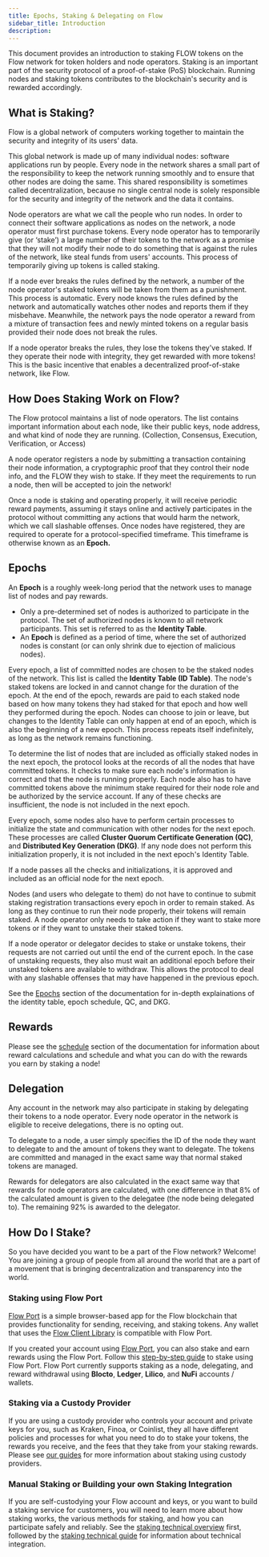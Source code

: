 ```yaml
---
title: Epochs, Staking & Delegating on Flow
sidebar_title: Introduction
description: 
---
```


This document provides an introduction to staking FLOW tokens on the Flow network
for token holders and node operators.
Staking is an important part of the security protocol of a proof-of-stake (PoS) blockchain.
Running nodes and staking tokens contributes to the blockchain's
security and is rewarded accordingly.

## What is Staking?

Flow is a global network of computers working together
to maintain the security and integrity of its users' data.

This global network is made up of many individual nodes: software applications run by people.
Every node in the network shares a small part of the responsibility
to keep the network running smoothly and to ensure that other nodes are doing the same.
This shared responsibility is sometimes called decentralization, because no single central
node is solely responsible for the security and integrity of the network and the data it contains.

Node operators are what we call the people who run nodes.
In order to connect their software applications as nodes on the network,
a node operator must first purchase tokens. Every node operator has to temporarily give (or ‘stake’)
a large number of their tokens to the network as a promise that they will not modify their node
to do something that is against the rules of the network, like steal funds from users' accounts.
This process of temporarily giving up tokens is called staking.

If a node ever breaks the rules defined by the network,
a number of the node operator's staked tokens will be taken from them as a punishment.
This process is automatic. Every node knows the rules defined by the network
and automatically watches other nodes and reports them if they misbehave.
Meanwhile, the network pays the node operator a reward from a mixture of
transaction fees and newly minted tokens
on a regular basis provided their node does not break the rules.

If a node operator breaks the rules, they lose the tokens they've staked.
If they operate their node with integrity, they get rewarded with more tokens!
This is the basic incentive that enables a decentralized proof-of-stake network, like Flow.

## How Does Staking Work on Flow?

The Flow protocol maintains a list of node operators.
The list contains important information about each node, like their public keys, node address,
and what kind of node they are running.
(Collection, Consensus, Execution, Verification, or Access)

A node operator registers a node by submitting a transaction containing
their node information, a cryptographic proof that they control their node info,
and the FLOW they wish to stake.
If they meet the requirements to run a node, then will be accepted to join the network!

Once a node is staking and operating properly, it will receive periodic reward payments,
assuming it stays online and actively participates in the protocol
without committing any actions that would harm the network, which we call slashable offenses.
Once nodes have registered, they are required to operate for a protocol-specified timeframe.
This timeframe is otherwise known as an **Epoch.**

## Epochs

An **Epoch** is a roughly week-long period that the network uses
to manage list of nodes and pay rewards.

- Only a pre-determined set of nodes is authorized to participate in the protocol. 
The set of authorized nodes is known to all network participants.
This set is referred to as the **Identity Table**.
- An **Epoch** is defined as a period of time, where the set of authorized nodes is constant
(or can only shrink due to ejection of malicious nodes).

Every epoch, a list of committed nodes are chosen to be the staked nodes of the network.
This list is called the **Identity Table (ID Table)**.
The node's staked tokens are locked in and cannot change for the duration of the epoch.
At the end of the epoch, rewards are paid to each staked node based on how many tokens they had staked for that epoch
and how well they performed during the epoch. Nodes can choose to join or leave, but changes to the Identity Table
can only happen at end of an epoch, which is also the beginning of a new epoch.
This process repeats itself indefinitely, as long as the network remains functioning.

To determine the list of nodes that are included as officially staked nodes in the next epoch,
the protocol looks at the records of all the nodes that have committed tokens.
It checks to make sure each node's information is correct and that the node is running properly.
Each node also has to have committed tokens above the minimum stake required for their node role
and be authorized by the service account.
If any of these checks are insufficient, the node is not included in the next epoch.

Every epoch, some nodes also have to perform certain processes to initialize the state and communication
with other nodes for the next epoch. These processes are called **Cluster Quorum Certificate Generation (QC)**,
and **Distributed Key Generation (DKG)**. If any node does not perform this initialization properly,
it is not included in the next epoch's Identity Table.

If a node passes all the checks and initializations, it is approved and included as an official node for the next epoch.

Nodes (and users who delegate to them) do not have to continue to submit
staking registration transactions every epoch in order to remain staked.
As long as they continue to run their node properly, their tokens will remain staked.
A node operator only needs to take action if they want to stake more tokens
or if they want to unstake their staked tokens.

If a node operator or delegator decides to stake or unstake tokens,
their requests are not carried out until the end of the current epoch.
In the case of unstaking requests, they also must wait an additional
epoch before their unstaked tokens are available to withdraw.
This allows the protocol to deal with any slashable offenses that may have happened in the previous epoch.

See the [Epochs](./epoch-preparation) section of the documentation for in-depth explainations 
of the identity table, epoch schedule, QC, and DKG.

## Rewards

Please see the [schedule](./schedule) section of the documentation
for information about reward calculations and schedule and
what you can do with the rewards you earn by staking a node!

## Delegation

Any account in the network may also participate in staking by delegating their tokens to a node operator.
Every node operator in the network is eligible to receive delegations, there is no opting out.

To delegate to a node, a user simply specifies the ID of the node they want to delegate to
and the amount of tokens they want to delegate.
The tokens are committed and managed in the exact same way that normal staked tokens are managed.

Rewards for delegators are also calculated in the exact same way that rewards for node operators are calculated,
with one difference in that 8% of the calculated amount is given to the delegatee (the node being delegated to).
The remaining 92% is awarded to the delegator.

## How Do I Stake?

So you have decided you want to be a part of the Flow network? Welcome!
You are joining a group of people from all around the world that are a part of a movement that is bringing decentralization and transparency into the world.

### Staking using Flow Port

[Flow Port](https://port.onflow.org/) is a simple browser-based app for the Flow blockchain
that provides functionality for sending, receiving, and staking tokens.
Any wallet that uses the [Flow Client Library](https://developers.flow.com/tools/fcl-js/index)
is compatible with Flow Port.

If you created your account using [Flow Port](https://port.onflow.org/),
you can also stake and earn rewards using the Flow Port.
Follow this [step-by-step guide](/flow-port/staking-guide) to stake using Flow Port.
Flow Port currently supports staking as a node, delegating,
and reward withdrawal using **Blocto**, **Ledger**, **Lilico**, and **NuFi** accounts / wallets.

### Staking via a Custody Provider

If you are using a custody provider who controls your account and private keys for you,
such as Kraken, Finoa, or Coinlist, they all have different policies and processes
for what you need to do to stake your tokens, the rewards you receive,
and the fees that they take from your staking rewards.
Please see [our guides](/staking/custody-providers/) for more information about staking
using custody providers.

### Manual Staking or Building your own Staking Integration

If you are self-custodying your Flow account and keys, or you want to build a staking service for customers,
you will need to learn more about how staking works,
the various methods for staking, and how you can participate safely and reliably.
See the [staking technical overview](/staking/technical-overview/) first,
followed by the [staking technical guide](/staking/locked-staking-guide/) 
for information about technical integration.
